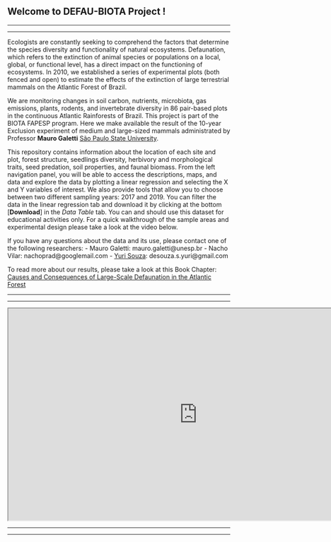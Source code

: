
## **Welcome to DEFAU-BIOTA Project** !
___________________________________________________________________________________________________

___________________________________________________________________________________________________

Ecologists are constantly seeking to comprehend the factors that determine the species diversity and functionality of natural ecosystems. Defaunation, which refers to the extinction of animal species or populations on a local, global, or functional level, has a direct impact on the functioning of ecosystems. In 2010, we established a series of experimental plots (both fenced and open) to estimate the effects of the extinction of large terrestrial mammals on the Atlantic Forest of Brazil.

We are monitoring changes in soil carbon, nutrients, microbiota, gas emissions, plants, rodents, and invertebrate diversity in 86 pair-based plots in the continuous Atlantic Rainforests of Brazil. This project is part of the BIOTA FAPESP program. Here we make available the result of the 10-year Exclusion experiment of medium and large-sized mammals administrated by Professor **Mauro Galetti** [São Paulo State University](https://unesp.br/portaldocentes/docentes/157124?lang=pt_BR).

This repository contains information about the location of each site and plot, forest structure, seedlings diversity, herbivory and morphological traits, seed predation, soil properties, and faunal biomass. From the left navigation panel, you will be able to access the descriptions, maps, and data and explore the data by plotting a linear regression and selecting the X and Y variables of interest. We also provide tools that allow you to choose between two different sampling years: 2017 and 2019. You can filter the data in the linear regression tab and download it by clicking at the bottom [**Download**] in the *Data Table* tab. You can and should use this dataset for educational activities only. For a quick walkthrough of the sample areas and experimental design please take a look at the video below.

If you have any questions about the data and its use, please contact one of the following researchers:
- Mauro Galetti: mauro.galetti@unesp.br
- Nacho Vilar: nachoprad@googlemail.com
- [Yuri Souza](https://souzayuri.github.io/): desouza.s.yuri@gmail.com

To read more about our results, please take a look at this Book Chapter: [Causes and Consequences of Large-Scale Defaunation in the Atlantic Forest](https://www.researchgate.net/publication/348466339_Causes_and_Consequences_of_Large-Scale_Defaunation_in_the_Atlantic_Forest)

___________________________________________________________________________________________________

___________________________________________________________________________________________________

<iframe style = "display: block; margin: left;" width="854" height="480" src="https://www.youtube.com/embed/u-j8dAxkKHw"></iframe>

___________________________________________________________________________________________________

___________________________________________________________________________________________________